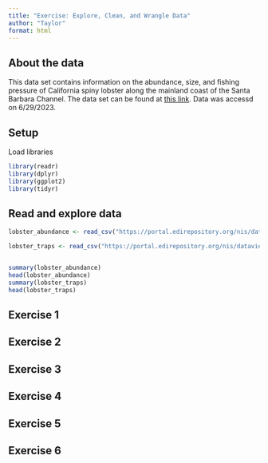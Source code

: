 ```yaml
---
title: "Exercise: Explore, Clean, and Wrangle Data"
author: "Taylor"
format: html
---
```


## About the data

This data set contains information on the abundance, size, and fishing pressure of California spiny lobster along the mainland coast of the Santa Barbara Channel. The data set can be found at [this link](Exercise: Explore, Clean, and Wrangle Data). Data was accessd on 6/29/2023.

## Setup
Load libraries

```r
library(readr)
library(dplyr)
library(ggplot2)
library(tidyr)
```



## Read and explore data

```r
lobster_abundance <- read_csv("https://portal.edirepository.org/nis/dataviewer?packageid=knb-lter-sbc.77.8&entityid=f32823fba432f58f66c06b589b7efac6")

lobster_traps <- read_csv("https://portal.edirepository.org/nis/dataviewer?packageid=knb-lter-sbc.77.8&entityid=66dd61c75bda17c23a3bce458c56ed84")


summary(lobster_abundance)
head(lobster_abundance)
summary(lobster_traps)
head(lobster_traps)
```


## Exercise 1

## Exercise 2

## Exercise 3

## Exercise 4

## Exercise 5

## Exercise 6
